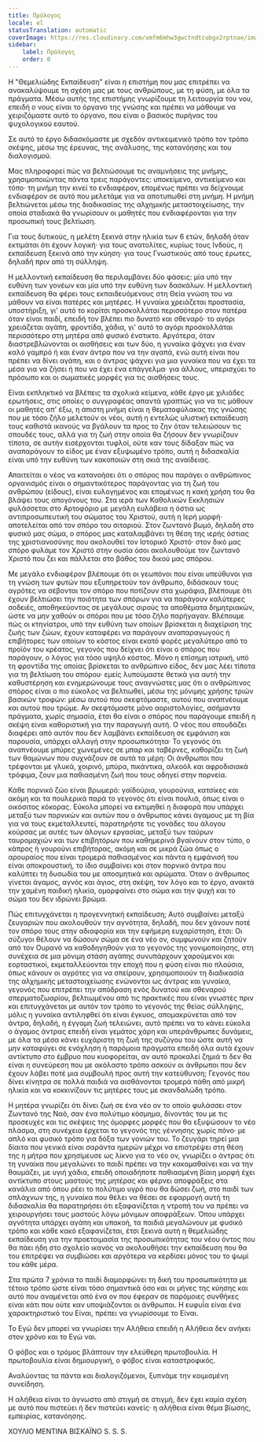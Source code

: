 ```yaml
---
title: Πρόλογος
locale: el
statusTranslation: automatic
coverImage: https://res.cloudinary.com/xmfm6mhw3gwctndtcubgx2rptnae/image/upload/v1740337243/small_cover_educacion_fundamental_a051170f1c.webp
sidebar:
    label: Πρόλογος
    order: 0
---
```

Η "Θεμελιώδης Εκπαίδευση" είναι η επιστήμη που μας επιτρέπει να ανακαλύψουμε τη σχέση μας με τους ανθρώπους, με τη φύση, με όλα τα πράγματα. Μέσω αυτής της επιστήμης γνωρίζουμε τη λειτουργία του νου, επειδή ο νους είναι το όργανο της γνώσης και πρέπει να μάθουμε να χειριζόμαστε αυτό το όργανο, που είναι ο βασικός πυρήνας του ψυχολογικού εαυτού.

Σε αυτό το έργο διδασκόμαστε με σχεδόν αντικειμενικό τρόπο τον τρόπο σκέψης, μέσω της έρευνας, της ανάλυσης, της κατανόησης και του διαλογισμού.

Μας πληροφορεί πώς να βελτιώσουμε τις αναμνήσεις της μνήμης, χρησιμοποιώντας πάντα τρεις παράγοντες: υποκείμενο, αντικείμενο και τόπο· τη μνήμη την κινεί το ενδιαφέρον, επομένως πρέπει να δείχνουμε ενδιαφέρον σε αυτό που μελετάμε για να αποτυπωθεί στη μνήμη. Η μνήμη βελτιώνεται μέσω της διαδικασίας της αλχημικής μεταστοιχείωσης, την οποία σταδιακά θα γνωρίσουν οι μαθητές που ενδιαφέρονται για την προσωπική τους βελτίωση.

Για τους δυτικούς, η μελέτη ξεκινά στην ηλικία των 6 ετών, δηλαδή όταν εκτιμάται ότι έχουν λογική· για τους ανατολίτες, κυρίως τους Ινδούς, η εκπαίδευση ξεκινά από την κύηση· για τους Γνωστικούς από τους έρωτες, δηλαδή πριν από τη σύλληψη.

Η μελλοντική εκπαίδευση θα περιλαμβάνει δύο φάσεις: μία υπό την ευθύνη των γονέων και μία υπό την ευθύνη των δασκάλων. Η μελλοντική εκπαίδευση θα φέρει τους εκπαιδευόμενους στη Θεία γνώση του να μάθουν να είναι πατέρες και μητέρες. Η γυναίκα χρειάζεται προστασία, υποστήριξη, γι' αυτό το κορίτσι προσκολλάται περισσότερο στον πατέρα όταν είναι παιδί, επειδή τον βλέπει πιο δυνατό και σθεναρό· το αγόρι χρειάζεται αγάπη, φροντίδα, χάδια, γι' αυτό το αγόρι προσκολλάται περισσότερο στη μητέρα από φυσικό ένστικτο. Αργότερα, όταν διαστρεβλώνονται οι αισθήσεις και των δύο, η γυναίκα ψάχνει για έναν καλό γαμπρό ή και έναν άντρα που να την αγαπά, ενώ αυτή είναι που πρέπει να δίνει αγάπη, και ο άντρας ψάχνει για μια γυναίκα που να έχει τα μέσα για να ζήσει ή που να έχει ένα επάγγελμα· για άλλους, υπερισχύει το πρόσωπο και οι σωματικές μορφές για τις αισθήσεις τους.

Είναι εκπληκτικό να βλέπεις τα σχολικά κείμενα, κάθε έργο με χιλιάδες ερωτήσεις, στις οποίες ο συγγραφέας απαντά γραπτώς για να τις μάθουν οι μαθητές απ' έξω, η άπιστη μνήμη είναι η θεματοφύλακας της γνώσης που με τόσο ζήλο μελετούν οι νέοι, αυτή η εντελώς υλιστική εκπαίδευση τους καθιστά ικανούς να βγάλουν τα προς το ζην όταν τελειώσουν τις σπουδές τους, αλλά για τη ζωή στην οποία θα ζήσουν δεν γνωρίζουν τίποτα, σε αυτήν εισέρχονται τυφλοί, ούτε καν τους δίδαξαν πώς να αναπαράγουν το είδος με έναν εξυψωμένο τρόπο, αυτή η διδασκαλία είναι υπό την ευθύνη των κακοποιών στη σκιά της αναίδειας.

Απαιτείται ο νέος να κατανοήσει ότι ο σπόρος που παράγει ο ανθρώπινος οργανισμός είναι ο σημαντικότερος παράγοντας για τη ζωή του ανθρώπου (είδους), είναι ευλογημένος και επομένως η κακή χρήση του θα βλάψει τους απογόνους του. Στα ιερά των Καθολικών Εκκλησιών φυλάσσεται στο Αρτοφόριο με μεγάλη ευλάβεια η όστια ως αντιπροσωπευτική του σώματος του Χριστού, αυτή η Ιερή μορφή· αποτελείται από τον σπόρο του σιταριού. Στον ζωντανό βωμό, δηλαδή στο φυσικό μας σώμα, ο σπόρος μας καταλαμβάνει τη θέση της ιερής όστιας της χριστιανοσύνης που ακολουθεί τον Ιστορικό Χριστό· στον δικό μας σπόρο φυλάμε τον Χριστό στην ουσία όσοι ακολουθούμε τον ζωντανό Χριστό που ζει και πάλλεται στο βάθος του δικού μας σπόρου.

Με μεγάλο ενδιαφέρον βλέπουμε ότι οι γεωπόνοι που είναι υπεύθυνοι για τη γνώση των φυτών που εξυπηρετούν τον άνθρωπο, διδάσκουν τους αγρότες να σέβονται τον σπόρο που ποτίζουν στα χωράφια, βλέπουμε ότι έχουν βελτιώσει την ποιότητα των σπόρων για να παράγουν καλύτερες σοδειές, αποθηκεύοντας σε μεγάλους σιρούς τα αποθέματα δημητριακών, ώστε να μην χαθούν οι σπόροι που με τόσο ζήλο παρήγαγαν. Βλέπουμε πώς οι κτηνίατροι, υπό την ευθύνη των οποίων βρίσκεται η διαχείριση της ζωής των ζώων, έχουν καταφέρει να παράγουν αναπαραγωγούς ή επιβήτορες των οποίων το κόστος είναι εκατό φορές μεγαλύτερο από το προϊόν του κρέατος, γεγονός που δείχνει ότι είναι ο σπόρος που παράγουν, ο λόγος για τόσο υψηλό κόστος. Μόνο η επίσημη ιατρική, υπό τη φροντίδα της οποίας βρίσκεται το ανθρώπινο είδος, δεν μας λέει τίποτα για τη βελτίωση του σπόρου· εμείς λυπούμαστε θετικά για αυτή την καθυστέρηση και ενημερώνουμε τους αναγνώστες μας ότι ο ανθρώπινος σπόρος είναι ο πιο εύκολος να βελτιωθεί, μέσω της μόνιμης χρήσης τριών βασικών τροφών: μέσω αυτού που σκεφτόμαστε, αυτού που αναπνέουμε και αυτού που τρώμε. Αν σκεφτόμαστε μόνο αοριστολογίες, ασήμαντα πράγματα, χωρίς σημασία, έτσι θα είναι ο σπόρος που παράγουμε επειδή η σκέψη είναι καθοριστική για την παραγωγή αυτή. Ο νέος που σπουδάζει διαφέρει από αυτόν που δεν λαμβάνει εκπαίδευση σε εμφάνιση και παρουσία, υπάρχει αλλαγή στην προσωπικότητα· Το γεγονός ότι αναπνέουμε μπύρες χωνεμένες σε μπαρ και ταβέρνες, καθορίζει τη ζωή των θαμώνων που συχνάζουν σε αυτά τα μέρη: Οι άνθρωποι που τρέφονται με γλυκά, χοιρινό, μπύρα, πικάντικα, αλκοόλ και αφροδισιακά τρόφιμα, ζουν μια παθιασμένη ζωή που τους οδηγεί στην πορνεία.

Κάθε πορνικό ζώο είναι βρωμερό: γαϊδούρια, γουρούνια, κατσίκες και ακόμη και τα πουλερικά παρά το γεγονός ότι είναι πουλιά, όπως είναι ο οικόσιτος κόκορας. Εύκολα μπορεί να εκτιμηθεί η διαφορά που υπάρχει μεταξύ των πορνικών και αυτών που ο άνθρωπος κάνει άγαμους με τη βία για να τους εκμεταλλευτεί, παρατηρήστε τις γονάδες του άλογου κούρσας με αυτές των άλογων εργασίας, μεταξύ των ταύρων ταυρομαχιών και των επιβητόρων που καθημερινά βγαίνουν στον τύπο, ο κάπρος ή γουρούνι επιβήτορας, ακόμη και σε μικρά ζώα όπως ο αρουραίος που είναι τρομερά παθιασμένος και πάντα η εμφάνισή του είναι αποκρουστική, το ίδιο συμβαίνει και στον πορνικό άντρα που καλύπτει τη δυσωδία του με αποσμητικά και αρώματα. Όταν ο άνθρωπος γίνεται άγαμος, αγνός και άγιος, στη σκέψη, τον λόγο και το έργο, ανακτά την χαμένη παιδική ηλικία, ομορφαίνει στο σώμα και την ψυχή και το σώμα του δεν ιδρώνει βρώμα.

Πώς επιτυγχάνεται η προγεννητική εκπαίδευση; Αυτό συμβαίνει μεταξύ ζευγαριών που ακολουθούν την αγνότητα, δηλαδή, που δεν χάνουν ποτέ τον σπόρο τους στην αδιαφορία και την εφήμερη ευχαρίστηση, έτσι: Οι σύζυγοι θέλουν να δώσουν σώμα σε ένα νέο ον, συμφωνούν και ζητούν από τον Ουρανό να καθοδηγηθούν για το γεγονός της γονιμοποίησης, στη συνέχεια σε μια μόνιμη στάση αγάπης συνυπάρχουν χαρούμενοι και εορταστικοί, εκμεταλλεύονται την εποχή που η φύση είναι πιο πλούσια, όπως κάνουν οι αγρότες για να σπείρουν, χρησιμοποιούν τη διαδικασία της αλχημικής μεταστοιχείωσης ενώνονται ως άντρας και γυναίκα, γεγονός που επιτρέπει την απόδραση ενός δυνατού και σθεναρού σπερματοζωαρίου, βελτιωμένου από τις πρακτικές που είναι γνωστές πριν και επιτυγχάνεται με αυτόν τον τρόπο το γεγονός της θείας σύλληψης, μόλις η γυναίκα αντιληφθεί ότι είναι έγκυος, απομακρύνεται από τον άντρα, δηλαδή, η έγγαμη ζωή τελειώνει, αυτό πρέπει να το κάνει εύκολα ο άγαμος άντρας επειδή είναι γεμάτος χάρη και υπεράνθρωπες δυνάμεις, με όλα τα μέσα κάνει ευχάριστη τη ζωή της συζύγου του ώστε αυτή να μην καταφύγει σε ενόχληση ή παρόμοια πράγματα επειδή όλα αυτά έχουν αντίκτυπο στο έμβρυο που κυοφορείται, αν αυτό προκαλεί ζημιά τι δεν θα είναι η συνεύρεση που με ακόλαστο τρόπο ασκούν οι άνθρωποι που δεν έχουν λάβει ποτέ μια συμβουλή προς αυτή την κατεύθυνση; Γεγονός που δίνει κίνητρα σε πολλά παιδιά να αισθάνονται τρομερά πάθη από μικρή ηλικία και να κοκκινίζουν τις μητέρες τους με σκανδαλώδη τρόπο.

Η μητέρα γνωρίζει ότι δίνει ζωή σε ένα νέο ον το οποίο φυλάσσει στον Ζωντανό της Ναό, σαν ένα πολύτιμο κόσμημα, δίνοντάς του με τις προσευχές και τις σκέψεις της όμορφες μορφές που θα εξυψώσουν το νέο πλάσμα, στη συνέχεια έρχεται το γεγονός της γέννησης χωρίς πόνο· με απλό και φυσικό τρόπο για δόξα των γονιών του. Το ζευγάρι τηρεί μια δίαιτα που γενικά είναι σαράντα ημερών μέχρι να επιστρέψει στη θέση της η μήτρα που χρησίμευσε ως λίκνο για το νέο ον, γνωρίζει ο άντρας ότι τη γυναίκα που μεγαλώνει το παιδί πρέπει να την κακομαθαίνει και να την θαυμάζει, με υγιή χάδια, επειδή οποιαδήποτε παθιασμένη βίαιη μορφή έχει αντίκτυπο στους μαστούς της μητέρας και φέρνει αποφράξεις στα κανάλια από όπου ρέει το πολύτιμο υγρό που θα δώσει ζωή, στο παιδί των σπλάχνων της, η γυναίκα που θέλει να θέσει σε εφαρμογή αυτή τη διδασκαλία θα παρατηρήσει ότι εξαφανίζεται η ντροπή του να πρέπει να χειρουργήσει τους μαστούς λόγω μόνιμων αποφράξεων. Όπου υπάρχει αγνότητα υπάρχει αγάπη και υπακοή, τα παιδιά μεγαλώνουν με φυσικό τρόπο και κάθε κακό εξαφανίζεται, έτσι ξεκινά αυτή η θεμελιώδης εκπαίδευση για την προετοιμασία της προσωπικότητας του νέου όντος που θα πάει ήδη στο σχολείο ικανός να ακολουθήσει την εκπαίδευση που θα του επιτρέψει να συμβιώσει και αργότερα να κερδίσει μόνος του το ψωμί του κάθε μέρα.

Στα πρώτα 7 χρόνια το παιδί διαμορφώνει τη δική του προσωπικότητα με τέτοιο τρόπο ώστε είναι τόσο σημαντικά όσο και οι μήνες της κύησης και αυτό που αναμένεται από ένα ον που έφεραν σε παρόμοιες συνθήκες είναι κάτι που ούτε καν υποψιάζονται οι άνθρωποι. Η ευφυΐα είναι ένα χαρακτηριστικό του Είναι, πρέπει να γνωρίσουμε το Είναι.

Το Εγώ δεν μπορεί να γνωρίσει την Αλήθεια επειδή η Αλήθεια δεν ανήκει στον χρόνο και το Εγώ ναι.

Ο φόβος και ο τρόμος βλάπτουν την ελεύθερη πρωτοβουλία. Η πρωτοβουλία είναι δημιουργική, ο φόβος είναι καταστροφικός.

Αναλύοντας τα πάντα και διαλογιζόμενοι, ξυπνάμε την κοιμισμένη συνείδηση.

Η αλήθεια είναι το άγνωστο από στιγμή σε στιγμή, δεν έχει καμία σχέση με αυτό που πιστεύει ή δεν πιστεύει κανείς· η αλήθεια είναι θέμα βίωσης, εμπειρίας, κατανόησης.

ΧΟΥΛΙΟ ΜΕΝΤΙΝΑ ΒΙΣΚΑΪΝΟ
S. S. S.

